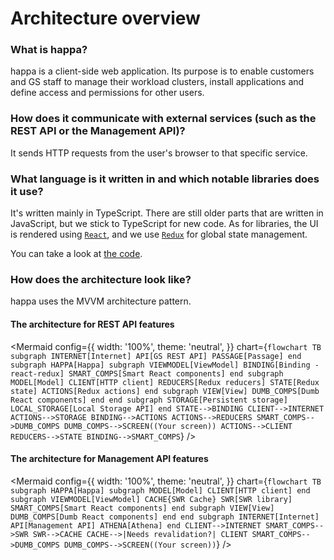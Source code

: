 
<Meta title='Development/Architecture overview' />

# Architecture overview

### What is happa?

happa is a client-side web application. Its purpose is to enable customers and GS staff to manage their workload clusters, install applications and define access and permissions for other users.

### How does it communicate with external services (such as the REST API or the Management API)?

It sends HTTP requests from the user's browser to that specific service.

### What language is it written in and which notable libraries does it use?

It's written mainly in TypeScript. There are still older parts that are written in JavaScript, but we stick to TypeScript for new code.
As for libraries, the UI is rendered using [`React`](https://github.com/facebook/react), and we use [`Redux`](https://github.com/reduxjs/redux) for global state management.

You can take a look at [the code](https://github.com/giantswarm/happa).

### How does the architecture look like?

happa uses the MVVM architecture pattern.

#### The architecture for REST API features

<Mermaid
  config={{
    width: '100%',
    theme: 'neutral',
  }}
  chart={`
        flowchart TB
            subgraph INTERNET[Internet]
                API[GS REST API]
                PASSAGE[Passage]
            end
            subgraph HAPPA[Happa]
                subgraph VIEWMODEL[ViewModel]
                    BINDING[Binding - react-redux]
                    SMART_COMPS[Smart React components]
                end
                subgraph MODEL[Model]
                    CLIENT[HTTP client]
                    REDUCERS[Redux reducers]
                    STATE[Redux state]
                    ACTIONS[Redux actions]
                end
                subgraph VIEW[View]
                    DUMB_COMPS[Dumb React components]
                end
            end
            subgraph STORAGE[Persistent storage]
                LOCAL_STORAGE[Local Storage API]
            end
            STATE-->BINDING
            CLIENT-->INTERNET
            ACTIONS-->STORAGE
            BINDING-->ACTIONS
            ACTIONS-->REDUCERS
            SMART_COMPS-->DUMB_COMPS
            DUMB_COMPS-->SCREEN((Your screen))
            ACTIONS-->CLIENT
            REDUCERS-->STATE
            BINDING-->SMART_COMPS
        `}
/>

#### The architecture for Management API features

<Mermaid
  config={{
    width: '100%',
    theme: 'neutral',
  }}
  chart={`
        flowchart TB
            subgraph HAPPA[Happa]
                subgraph MODEL[Model]
                    CLIENT[HTTP client]
                end
                subgraph VIEWMODEL[ViewModel]
                    CACHE{SWR Cache}
                    SWR[SWR library]
                    SMART_COMPS[Smart React components]
                end
                subgraph VIEW[View]
                    DUMB_COMPS[Dumb React components]
                end
            end
            subgraph INTERNET[Internet]
                API[Management API]
                ATHENA[Athena]
            end
            CLIENT-->INTERNET
            SMART_COMPS-->SWR
            SWR-->CACHE
            CACHE-->|Needs revalidation?| CLIENT
            SMART_COMPS-->DUMB_COMPS
            DUMB_COMPS-->SCREEN((Your screen))
        `}
/>
